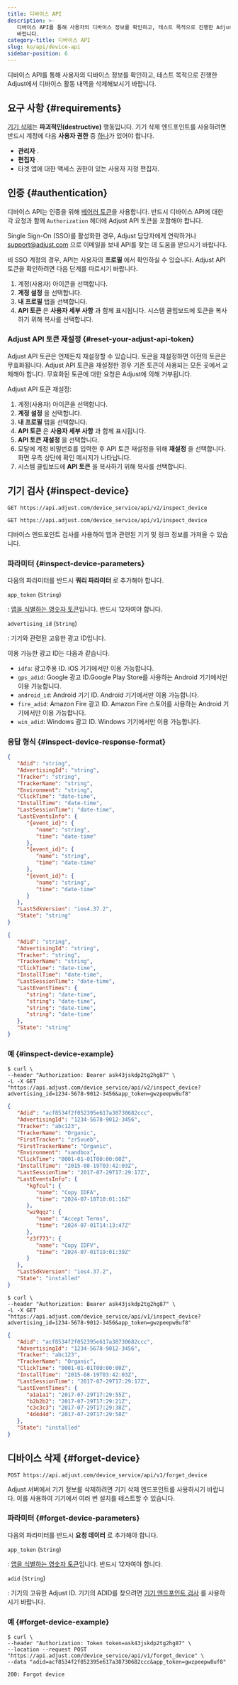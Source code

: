 ```yaml
---
title: 디바이스 API
description: >-
   디바이스 API를 통해 사용자의 디바이스 정보를 확인하고, 테스트 목적으로 진행한 Adjust에서 디바이스 활동 내역을 삭제해보시기
   바랍니다.
category-title: 디바이스 API
slug: ko/api/device-api
sidebar-position: 6
---
```


디바이스 API를 통해 사용자의 디바이스 정보를 확인하고, 테스트 목적으로 진행한 Adjust에서 디바이스 활동 내역을 삭제해보시기 바랍니다.

## 요구 사항 {#requirements}

[기기 삭제](#forget-device)는 **파괴적인\(destructive\)** 행동입니다. 기기 삭제 엔드포인트를 사용하려면 반드시 계정에 다음 **사용자 권한** 중 [하나](https://help.adjust.com/ko/article/users)가 있어야 합니다.

- **관리자** .
- **편집자** .
- 타겟 앱에 대한 액세스 권한이 있는 사용자 지정 편집자.

## 인증 {#authentication}

디바이스 API는 인증을 위해 [베어러 토큰](https://developer.mozilla.org/en-US/docs/Web/HTTP/Authentication)을 사용합니다. 반드시 디바이스 API에 대한 각 요청과 함께 `Authorization` 헤더에 Adjust API 토큰을 포함해야 합니다.

Single Sign\-On \(SSO\)를 활성화한 경우, Adjust 담당자에게 연락하거나 [support@adjust.com](mailto:support@adjust.com) 으로 이메일을 보내 API를 찾는 데 도움을 받으시기 바랍니다.

비 SSO 계정의 경우, API는 사용자의 **프로필** 에서 확인하실 수 있습니다. Adjust API 토큰을 확인하려면 다음 단계를 따르시기 바랍니다.

1. 계정\(사용자\) 아이콘을 선택합니다.
2. **계정 설정** 을 선택합니다.
3. **내 프로필** 탭을 선택합니다.
4. **API 토큰** 은 **사용자 세부 사항** 과 함께 표시됩니다. 시스템 클립보드에 토큰을 복사하기 위해 복사를 선택합니다.

### Adjust API 토큰 재설정 {#reset-your-adjust-api-token}

Adjust API 토큰은 언제든지 재설정할 수 있습니다. 토큰을 재설정하면 이전의 토큰은 무효화됩니다. Adjust API 토큰을 재설정한 경우 기존 토큰이 사용되는 모든 곳에서 교체해야 합니다. 무효화된 토큰에 대한 요청은 Adjust에 의해 거부됩니다.

Adjust API 토큰 재설정:

1. 계정\(사용자\) 아이콘을 선택합니다.
2. **계정 설정** 을 선택합니다.
3. **내 프로필** 탭을 선택합니다.
4. **API 토큰** 은 **사용자 세부 사항** 과 함께 표시됩니다.
5. **API 토큰 재설정** 을 선택합니다.
6. 모달에 계정 비밀번호를 입력한 후 API 토큰 재설정을 위해 **재설정** 을 선택합니다. 화면 우측 상단에 확인 메시지가 나타납니다.
7. 시스템 클립보드에 **API 토큰** 을 복사하기 위해 복사를 선택합니다.

## 기기 검사 {#inspect-device}

<Tabs>
<Tab title="v2" sync="v2">

<CodeBlock title="엔드포인트">

```http
GET https://api.adjust.com/device_service/api/v2/inspect_device
```

</CodeBlock>

</Tab>
<Tab title="v1" sync="v1">

<CodeBlock title="엔드포인트">

```http
GET https://api.adjust.com/device_service/api/v1/inspect_device
```

</CodeBlock>
</Tab>
</Tabs>

디바이스 엔드포인트 검사를 사용하여 앱과 관련된 기기 및 링크 정보를 가져올 수 있습니다.

### 파라미터 {#inspect-device-parameters}

다음의 파라미터를 반드시 **쿼리 파라미터** 로 추가해야 합니다.

`app_token` \(`String`\)

: [앱을 식별하는 영숫자 토큰](https://help.adjust.com/ko/article/app-token-and-reporting-currency#view-your-app-details)입니다. 반드시 12자여야 합니다.

`advertising_id` \(`String`\)

: 기기와 관련된 고유한 광고 ID입니다.

이용 가능한 광고 ID는 다음과 같습니다.

- `idfa`: 광고주용 ID. iOS 기기에서만 이용 가능합니다.
- `gps_adid`: Google 광고 ID.Google Play Store를 사용하는 Android 기기에서만 이용 가능합니다.
- `android_id`: Android 기기 ID. Android 기기에서만 이용 가능합니다.
- `fire_adid`: Amazon Fire 광고 ID. Amazon Fire 스토어를 사용하는 Android 기기에서만 이용 가능합니다.
- `win_adid`: Windows 광고 ID. Windows 기기에서만 이용 가능합니다.

### 응답 형식 {#inspect-device-response-format}

<Tabs>
<Tab title="v2" sync="v2">

```json
{
   "Adid": "string",
   "AdvertisingId": "string",
   "Tracker": "string",
   "TrackerName": "string",
   "Environment": "string",
   "ClickTime": "date-time",
   "InstallTime": "date-time",
   "LastSessionTime": "date-time",
   "LastEventsInfo": {
      "{event_id}": {
         "name": "string",
         "time": "date-time"
      },
      "{event_id}": {
         "name": "string",
         "time": "date-time"
      },
      "{event_id}": {
         "name": "string",
         "time": "date-time"
      }
   },
   "LastSdkVersion": "ios4.37.2",
   "State": "string"
}
```

</Tab>
<Tab title="v1" sync="v1">

```json
{
   "Adid": "string",
   "AdvertisingId": "string",
   "Tracker": "string",
   "TrackerName": "string",
   "ClickTime": "date-time",
   "InstallTime": "date-time",
   "LastSessionTime": "date-time",
   "LastEventTimes": {
      "string": "date-time",
      "string": "date-time",
      "string": "date-time",
      "string": "date-time"
   },
   "State": "string"
}
```

</Tab>
</Tabs>

### 예 {#inspect-device-example}

<Tabs>
<Tab title="v2" sync="v2">

<CodeBlock title="cURL" highlight="advertising_id=1234-5678-9012-3456, app_token=gwzpeepw8uf8">

```console
$ curl \
--header "Authorization: Bearer ask43jskdp2tg2hg87" \
-L -X GET "https://api.adjust.com/device_service/api/v2/inspect_device?advertising_id=1234-5678-9012-3456&app_token=gwzpeepw8uf8"
```

</CodeBlock>

<CodeBlock title="성공적인 응답">

```json
{
   "Adid": "acf8534f2f052395e617a38730682ccc",
   "AdvertisingId": "1234-5678-9012-3456",
   "Tracker": "abc123",
   "TrackerName": "Organic",
   "FirstTracker": "zr5vueb",
   "FirstTrackerName": "Organic",
   "Environment": "sandbox",
   "ClickTime": "0001-01-01T00:00:00Z",
   "InstallTime": "2015-08-19T03:42:03Z",
   "LastSessionTime": "2017-07-29T17:29:17Z",
   "LastEventsInfo": {
      "kgfcul": {
         "name": "Copy IDFA",
         "time": "2024-07-18T10:01:16Z"
      },
      "wz9qqz": {
         "name": "Accept Terms",
         "time": "2024-07-01T14:13:47Z"
      },
      "z3f773": {
         "name": "Copy IDFV",
         "time": "2024-07-01T19:01:39Z"
      }
   },
   "LastSdkVersion": "ios4.37.2",
   "State": "installed"
}
```

</CodeBlock>

</Tab>
<Tab title="v1" sync="v1">

<CodeBlock title="cURL" highlight="advertising_id=1234-5678-9012-3456, app_token=gwzpeepw8uf8">

```console
$ curl \
--header "Authorization: Bearer ask43jskdp2tg2hg87" \
-L -X GET "https://api.adjust.com/device_service/api/v1/inspect_device?advertising_id=1234-5678-9012-3456&app_token=gwzpeepw8uf8"
```

</CodeBlock>

<CodeBlock title="성공적인 응답">

```json
{
   "Adid": "acf8534f2f052395e617a38730682ccc",
   "AdvertisingId": "1234-5678-9012-3456",
   "Tracker": "abc123",
   "TrackerName": "Organic",
   "ClickTime": "0001-01-01T00:00:00Z",
   "InstallTime": "2015-08-19T03:42:03Z",
   "LastSessionTime": "2017-07-29T17:29:17Z",
   "LastEventTimes": {
      "a1a1a1": "2017-07-29T17:29:55Z",
      "b2b2b2": "2017-07-29T17:29:21Z",
      "c3c3c3": "2017-07-29T17:29:38Z",
      "4d4d4d": "2017-07-29T17:29:58Z"
   },
   "State": "installed"
}
```

</CodeBlock>
</Tab>
</Tabs>

## 디바이스 삭제 {#forget-device}

<CodeBlock title="엔드포인트" highlight="/forget_device">

```http
POST https://api.adjust.com/device_service/api/v1/forget_device
```

</CodeBlock>

Adjust 서버에서 기기 정보를 삭제하려면 기기 삭제 엔드포인트를 사용하시기 바랍니다. 이를 사용하여 기기에서 여러 번 설치를 테스트할 수 있습니다.

### 파라미터 {#forget-device-parameters}

다음의 파라미터를 반드시 **요청 데이터** 로 추가해야 합니다.

`app_token` \(`String`\)

: [앱을 식별하는 영숫자 토큰](https://help.adjust.com/ko/article/app-token-and-reporting-currency#view-your-app-details)입니다. 반드시 12자여야 합니다.

`adid` \(`String`\)

: 기기의 고유한 Adjust ID. 기기의 ADID를 찾으려면 [기기 엔드포인트 검사](#inspect-device) 를 사용하시기 바랍니다.

### 예 {#forget-device-example}

<CodeBlock title="cURL" highlight="acf8534f2f052395e617a38730682ccc, gwzpeepw8uf8">

```console
$ curl \
--header "Authorization: Token token=ask43jskdp2tg2hg87" \
--location --request POST "https://api.adjust.com/device_service/api/v1/forget_device" \
--data "adid=acf8534f2f052395e617a38730682ccc&app_token=gwzpeepw8uf8"
```

</CodeBlock>

<CodeBlock title="성공적인 응답">

```http
200: Forgot device
```

</CodeBlock>
